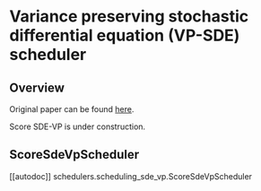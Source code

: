 <!--Copyright 2022 The HuggingFace Team. All rights reserved.

Licensed under the Apache License, Version 2.0 (the "License"); you may not use this file except in compliance with
the License. You may obtain a copy of the License at

http://www.apache.org/licenses/LICENSE-2.0

Unless required by applicable law or agreed to in writing, software distributed under the License is distributed on
an "AS IS" BASIS, WITHOUT WARRANTIES OR CONDITIONS OF ANY KIND, either express or implied. See the License for the
specific language governing permissions and limitations under the License.
-->

# Variance preserving stochastic differential equation (VP-SDE) scheduler

## Overview

Original paper can be found [here](https://arxiv.org/abs/2011.13456).

<Tip warning={true}>

Score SDE-VP is under construction.

</Tip>

## ScoreSdeVpScheduler
[[autodoc]] schedulers.scheduling_sde_vp.ScoreSdeVpScheduler